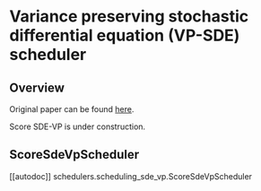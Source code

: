 <!--Copyright 2022 The HuggingFace Team. All rights reserved.

Licensed under the Apache License, Version 2.0 (the "License"); you may not use this file except in compliance with
the License. You may obtain a copy of the License at

http://www.apache.org/licenses/LICENSE-2.0

Unless required by applicable law or agreed to in writing, software distributed under the License is distributed on
an "AS IS" BASIS, WITHOUT WARRANTIES OR CONDITIONS OF ANY KIND, either express or implied. See the License for the
specific language governing permissions and limitations under the License.
-->

# Variance preserving stochastic differential equation (VP-SDE) scheduler

## Overview

Original paper can be found [here](https://arxiv.org/abs/2011.13456).

<Tip warning={true}>

Score SDE-VP is under construction.

</Tip>

## ScoreSdeVpScheduler
[[autodoc]] schedulers.scheduling_sde_vp.ScoreSdeVpScheduler